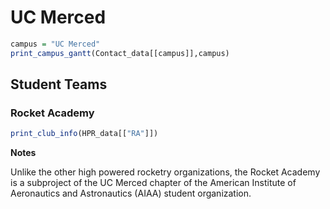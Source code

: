 # UC Merced

```r
campus = "UC Merced"
print_campus_gantt(Contact_data[[campus]],campus)

```

## Student Teams

### Rocket Academy

```r

print_club_info(HPR_data[["RA"]])


```

**Notes**

Unlike the other high powered rocketry organizations, the Rocket Academy is a subproject of the UC Merced chapter of the American Institute of Aeronautics and Astronautics (AIAA) student organization.  

<!-- 


## School of Engineering
The UC Merced School of Engineering plays a role in the allocation of space for most of the engineering groups at UC Merced. Most of the space allocated for engineering student groups is at the UC Merced Castle Facility, an off-campus facility located 10 miles from the main campus. The remote facility, comprising of two buildings, provides significant space - while the buildings were used to capacity in the beginning years of UC Merced, there are ample available research spaces following the completion of the UC Merced 2020 Project that doubled the size of the campus. However, this space is The space used for the Rocket Academy is under the informal control of their PI, Dr. YangQuan Chen, who's official lab space is adjacent to. 



## Vanguard

The Vanguard Engineering Society is a group comprised of the Presidents of each of the recognized Engineering Professional Organizations at UC Merced. Similar to an Engineering Student Council, Vanguard receives funds (between \$20K-$30K) from the School of Engineering, and is responsible for allocating the funds responsibly to each of the organizations. While Vanguard is recognized as an organization at UC Merced, it is not a Registered Student Organization under the Office of Student Involvement.





## Risk Services

UC Merced is the newest UC school, founded in 2005. Due to its age, it lacks the historical alumni support for student organizations. As a result, the early leaders of UC Merced pledged financial support for student organizations. Unlike at other campuses, Registered Campus Organizations started out as covered under the UC's self-insurance policies. There has been a process to slowly move the RCOs out of the UC's coverage and onto their own, but some remain heavily financial supported.

AIAA provides UC Merced Risk Services with an annual briefing of their activities (including RA).



-->